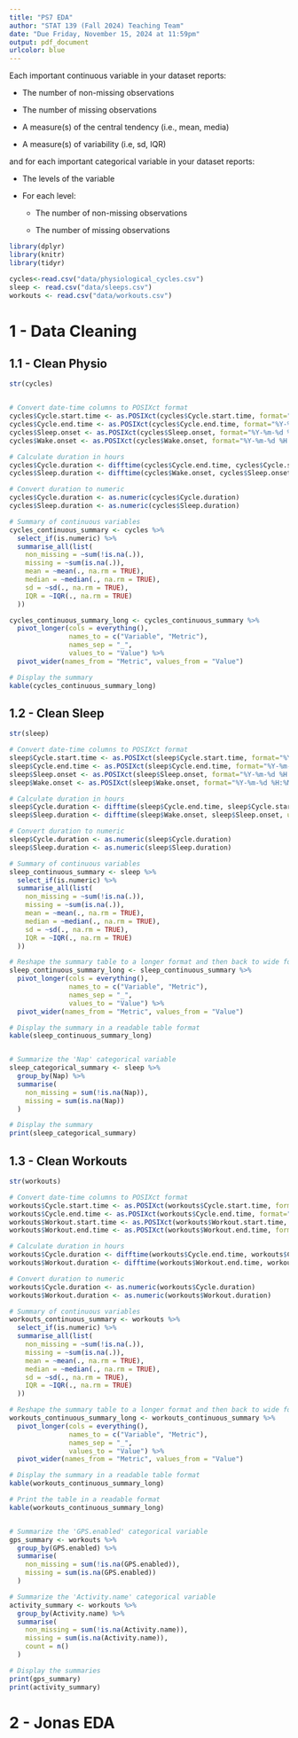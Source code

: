 ```yaml
---
title: "PS7 EDA"
author: "STAT 139 (Fall 2024) Teaching Team"
date: "Due Friday, November 15, 2024 at 11:59pm"
output: pdf_document
urlcolor: blue
---
```


Each important continuous variable in your dataset reports:

- The number of non-missing observations

- The  number of missing observations

- A measure(s) of the central tendency (i.e., mean, media)

- A measure(s) of variability (i.e, sd, IQR)

and for each important categorical variable in your dataset reports:

- The levels of the variable

- For each level:
  
  - The number of non-missing observations
  
  - The number of missing observations

```r
library(dplyr)
library(knitr)
library(tidyr)

cycles<-read.csv("data/physiological_cycles.csv") 
sleep <- read.csv("data/sleeps.csv")
workouts <- read.csv("data/workouts.csv")
```

# 1 - Data Cleaning

## 1.1 - Clean Physio

```r
str(cycles)


# Convert date-time columns to POSIXct format
cycles$Cycle.start.time <- as.POSIXct(cycles$Cycle.start.time, format="%Y-%m-%d %H:%M:%S", tz="UTC")
cycles$Cycle.end.time <- as.POSIXct(cycles$Cycle.end.time, format="%Y-%m-%d %H:%M:%S", tz="UTC")
cycles$Sleep.onset <- as.POSIXct(cycles$Sleep.onset, format="%Y-%m-%d %H:%M:%S", tz="UTC")
cycles$Wake.onset <- as.POSIXct(cycles$Wake.onset, format="%Y-%m-%d %H:%M:%S", tz="UTC")

# Calculate duration in hours
cycles$Cycle.duration <- difftime(cycles$Cycle.end.time, cycles$Cycle.start.time, units = "hours")
cycles$Sleep.duration <- difftime(cycles$Wake.onset, cycles$Sleep.onset, units = "hours")

# Convert duration to numeric
cycles$Cycle.duration <- as.numeric(cycles$Cycle.duration)
cycles$Sleep.duration <- as.numeric(cycles$Sleep.duration)

# Summary of continuous variables
cycles_continuous_summary <- cycles %>%
  select_if(is.numeric) %>%
  summarise_all(list(
    non_missing = ~sum(!is.na(.)),
    missing = ~sum(is.na(.)),
    mean = ~mean(., na.rm = TRUE),
    median = ~median(., na.rm = TRUE),
    sd = ~sd(., na.rm = TRUE),
    IQR = ~IQR(., na.rm = TRUE)
  ))

cycles_continuous_summary_long <- cycles_continuous_summary %>%
  pivot_longer(cols = everything(),
               names_to = c("Variable", "Metric"),
               names_sep = "_",
               values_to = "Value") %>%
  pivot_wider(names_from = "Metric", values_from = "Value")

# Display the summary
kable(cycles_continuous_summary_long)
```

## 1.2 - Clean Sleep

```r
str(sleep)

# Convert date-time columns to POSIXct format
sleep$Cycle.start.time <- as.POSIXct(sleep$Cycle.start.time, format="%Y-%m-%d %H:%M:%S", tz="UTC")
sleep$Cycle.end.time <- as.POSIXct(sleep$Cycle.end.time, format="%Y-%m-%d %H:%M:%S", tz="UTC")
sleep$Sleep.onset <- as.POSIXct(sleep$Sleep.onset, format="%Y-%m-%d %H:%M:%S", tz="UTC")
sleep$Wake.onset <- as.POSIXct(sleep$Wake.onset, format="%Y-%m-%d %H:%M:%S", tz="UTC")

# Calculate duration in hours
sleep$Cycle.duration <- difftime(sleep$Cycle.end.time, sleep$Cycle.start.time, units = "hours")
sleep$Sleep.duration <- difftime(sleep$Wake.onset, sleep$Sleep.onset, units = "hours")

# Convert duration to numeric
sleep$Cycle.duration <- as.numeric(sleep$Cycle.duration)
sleep$Sleep.duration <- as.numeric(sleep$Sleep.duration)

# Summary of continuous variables
sleep_continuous_summary <- sleep %>%
  select_if(is.numeric) %>%
  summarise_all(list(
    non_missing = ~sum(!is.na(.)),
    missing = ~sum(is.na(.)),
    mean = ~mean(., na.rm = TRUE),
    median = ~median(., na.rm = TRUE),
    sd = ~sd(., na.rm = TRUE),
    IQR = ~IQR(., na.rm = TRUE)
  ))

# Reshape the summary table to a longer format and then back to wide format for readability
sleep_continuous_summary_long <- sleep_continuous_summary %>%
  pivot_longer(cols = everything(),
               names_to = c("Variable", "Metric"),
               names_sep = "_",
               values_to = "Value") %>%
  pivot_wider(names_from = "Metric", values_from = "Value")

# Display the summary in a readable table format
kable(sleep_continuous_summary_long)


# Summarize the 'Nap' categorical variable
sleep_categorical_summary <- sleep %>%
  group_by(Nap) %>%
  summarise(
    non_missing = sum(!is.na(Nap)),
    missing = sum(is.na(Nap))
  )

# Display the summary
print(sleep_categorical_summary)


```


## 1.3 - Clean Workouts

```r
str(workouts)

# Convert date-time columns to POSIXct format
workouts$Cycle.start.time <- as.POSIXct(workouts$Cycle.start.time, format="%Y-%m-%d %H:%M:%S", tz="UTC")
workouts$Cycle.end.time <- as.POSIXct(workouts$Cycle.end.time, format="%Y-%m-%d %H:%M:%S", tz="UTC")
workouts$Workout.start.time <- as.POSIXct(workouts$Workout.start.time, format="%Y-%m-%d %H:%M:%S", tz="UTC")
workouts$Workout.end.time <- as.POSIXct(workouts$Workout.end.time, format="%Y-%m-%d %H:%M:%S", tz="UTC")

# Calculate duration in hours
workouts$Cycle.duration <- difftime(workouts$Cycle.end.time, workouts$Cycle.start.time, units = "hours")
workouts$Workout.duration <- difftime(workouts$Workout.end.time, workouts$Workout.start.time, units = "hours")

# Convert duration to numeric
workouts$Cycle.duration <- as.numeric(workouts$Cycle.duration)
workouts$Workout.duration <- as.numeric(workouts$Workout.duration)

# Summary of continuous variables
workouts_continuous_summary <- workouts %>%
  select_if(is.numeric) %>%
  summarise_all(list(
    non_missing = ~sum(!is.na(.)),
    missing = ~sum(is.na(.)),
    mean = ~mean(., na.rm = TRUE),
    median = ~median(., na.rm = TRUE),
    sd = ~sd(., na.rm = TRUE),
    IQR = ~IQR(., na.rm = TRUE)
  ))

# Reshape the summary table to a longer format and then back to wide format for readability
workouts_continuous_summary_long <- workouts_continuous_summary %>%
  pivot_longer(cols = everything(),
               names_to = c("Variable", "Metric"),
               names_sep = "_",
               values_to = "Value") %>%
  pivot_wider(names_from = "Metric", values_from = "Value")

# Display the summary in a readable table format
kable(workouts_continuous_summary_long)

# Print the table in a readable format
kable(workouts_continuous_summary_long)


# Summarize the 'GPS.enabled' categorical variable
gps_summary <- workouts %>%
  group_by(GPS.enabled) %>%
  summarise(
    non_missing = sum(!is.na(GPS.enabled)),
    missing = sum(is.na(GPS.enabled))
  )

# Summarize the 'Activity.name' categorical variable
activity_summary <- workouts %>%
  group_by(Activity.name) %>%
  summarise(
    non_missing = sum(!is.na(Activity.name)),
    missing = sum(is.na(Activity.name)),
    count = n()
  )

# Display the summaries
print(gps_summary)
print(activity_summary)


```

# 2 - Jonas EDA

